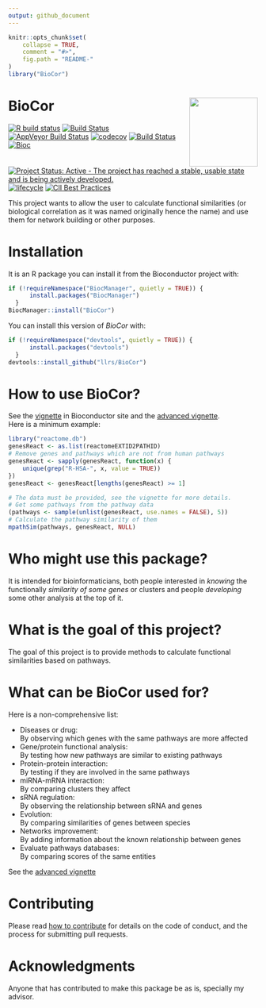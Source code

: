 ```yaml
---
output: github_document
---
```


<!-- README.md is generated from README.Rmd. Please edit that file -->

```r
knitr::opts_chunk$set(
    collapse = TRUE,
    comment = "#>",
    fig.path = "README-"
)
library("BioCor")
```

# BioCor <img src='man/figures/logo.png' align="right" height="138.5" />

<!-- badges: start -->
[![R build status](https://github.com/llrs/BioCor/workflows/R-CMD-check/badge.svg)](https://github.com/llrs/BioCor/actions)
[![Build Status](https://travis-ci.org/llrs/BioCor.svg?branch=master)](https://travis-ci.org/llrs/BioCor)
[![AppVeyor Build Status](https://ci.appveyor.com/api/projects/status/github//llrs/BioCor?branch=master&svg=true)](https://ci.appveyor.com/projects/llrs/BioCor)
[![codecov](https://codecov.io/gh/llrs/BioCor/branch/master/graph/badge.svg)](https://codecov.io/gh/llrs/BioCor/)
[![Build Status](https://www.bioconductor.org/shields/build/devel/bioc/BioCor.svg)](https://bioconductor.org/checkResults/devel/bioc-LATEST/BioCor/)
[![Bioc](https://www.bioconductor.org/shields/years-in-bioc/BioCor.svg)](https://www.bioconductor.org/packages/devel/bioc/html/BioCor.html#since)
[![Project Status: Active - The project has reached a stable, usable state and is being actively developed.](https://www.repostatus.org/badges/latest/active.svg)](https://www.repostatus.org/#active)
[![lifecycle](https://img.shields.io/badge/lifecycle-stable-brightgreen.svg)](https://www.tidyverse.org/lifecycle/#stable)
[![CII Best Practices](https://bestpractices.coreinfrastructure.org/projects/1913/badge)](https://bestpractices.coreinfrastructure.org/projects/1913)
<!-- badges: end -->


This project wants to allow the user to calculate functional similarities (or biological correlation as it was named originally hence the name) and 
use them for network building or other purposes.

# Installation

It is an R package you can install it from the Bioconductor project with:

```r
if (!requireNamespace("BiocManager", quietly = TRUE)) {
      install.packages("BiocManager")
  }
BiocManager::install("BioCor")
```
You can install this version of *BioCor* with:
```r
if (!requireNamespace("devtools", quietly = TRUE)) {
      install.packages("devtools")
  }
devtools::install_github("llrs/BioCor")
```

# How to use BioCor?

See the [vignette](https://bioconductor.org/packages/release/bioc/vignettes/BioCor/inst/doc/BioCor_1_basics.html) in Bioconductor site and the [advanced vignette](https://bioconductor.org/packages/release/bioc/vignettes/BioCor/inst/doc/BioCor_2_advanced.html).  
Here is a minimum example:
```r
library("reactome.db")
genesReact <- as.list(reactomeEXTID2PATHID)
# Remove genes and pathways which are not from human pathways
genesReact <- sapply(genesReact, function(x) {
    unique(grep("R-HSA-", x, value = TRUE))
})
genesReact <- genesReact[lengths(genesReact) >= 1]
```

```r
# The data must be provided, see the vignette for more details.
# Get some pathways from the pathway data
(pathways <- sample(unlist(genesReact, use.names = FALSE), 5))
# Calculate the pathway similarity of them
mpathSim(pathways, genesReact, NULL)
```

# Who might use this package?

It is intended for bioinformaticians, both people interested in *knowing* the functionally *similarity of some genes* or clusters and people *developing* some other analysis at the top of it.


# What is the goal of this project?

The goal of this project is to provide methods to calculate functional similarities based on pathways. 

# What can be BioCor used for?

Here is a non-comprehensive list:

 - Diseases or drug:  
  By observing which genes with the same pathways are more affected
 - Gene/protein functional analysis:  
  By testing how new pathways are similar to existing pathways
 - Protein-protein interaction:   
  By testing if they are involved in the same pathways
 - miRNA-mRNA interaction:   
  By comparing clusters they affect
 - sRNA regulation:  
  By observing the relationship between sRNA and genes
 - Evolution:  
  By comparing similarities of genes between species
 - Networks improvement:  
  By adding information about the known relationship between genes
 - Evaluate pathways databases:  
  By comparing scores of the same entities

See the [advanced vignette](https://bioconductor.org/packages/release/bioc/vignettes/BioCor/inst/doc/BioCor_2_advanced.html)

# Contributing

Please read [how to contribute](.github/CONTRIBUTING.md) for details on the code of conduct, and the process for submitting pull requests.

# Acknowledgments

Anyone that has contributed to make this package be as is, specially my advisor.
